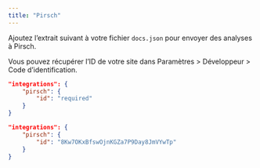 ```yaml
---
title: "Pirsch"
---
```


Ajoutez l’extrait suivant à votre fichier `docs.json` pour envoyer des analyses à Pirsch.

Vous pouvez récupérer l’ID de votre site dans Paramètres > Développeur > Code d’identification.

<CodeGroup>

```json Analytics options in docs.json
"integrations": {
    "pirsch": {
        "id": "required"
    }
}
```

```json Example
"integrations": {
    "pirsch": {
        "id": "8Kw7OKxBfswOjnKGZa7P9Day8JmVYwTp"
    }
}
```

</CodeGroup>
